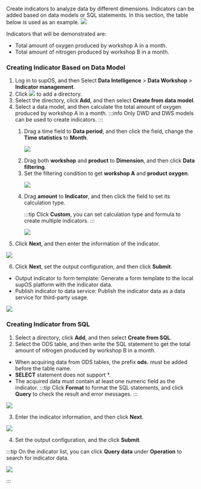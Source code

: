 Create indicators to analyze data by different dimensions. Indicators can be added based on data models or SQL statements.
In this section, the table below is used as an example.
![](https://wordpressfreezonex.oss-accelerate.aliyuncs.com/supDAM/36.png)

Indicators that will be demonstrated are:
- Total amount of oxygen produced by workshop A in a month.
- Total amount of nitrogen produced by workshop B in a month.

### Creating Indicator Based on Data Model
1. Log in to supOS, and then Select **Data Intelligence** > **Data Workshop** > **Indicator management**.
2. Click ![](https://wordpressfreezonex.oss-accelerate.aliyuncs.com/supDAM/34.png) to add a directory.
3. Select the directory, click **Add**, and then select **Create from data model**.
4. Select a data model, and then calculate the total amount of oxygen produced by workshop A in a month.
:::info
Only DWD and DWS models can be used to create indicators.
:::

<ol>
<ol>
<li>Drag a time field to <b>Data period</b>, and then click the field, change the <b>Time statistics</b> to <b>Month</b>.

![](https://wordpressfreezonex.oss-accelerate.aliyuncs.com/supDAM/43.png)

</li>
<li>Drag both <b>workshop</b> and <b>product</b> to <b>Dimension</b>, and then click <b>Data filtering</b>.</li>
<li>Set the filtering condition to get <b>workshop A</b> and <b>product oxygen</b>.

![](https://wordpressfreezonex.oss-accelerate.aliyuncs.com/supDAM/44.png)

</li>
<li>Drag <b>amount</b> to <b>Indicator</b>, and then click the field to set its calculation type.

:::tip
Click **Custom**, you can set calculation type and formula to create multiple indicators.
:::

![](https://wordpressfreezonex.oss-accelerate.aliyuncs.com/supDAM/45.png)

</li>
</ol>
</ol>

5. Click **Next**, and then enter the information of the indicator.

![](https://wordpressfreezonex.oss-accelerate.aliyuncs.com/supDAM/46.png)

6. Click **Next**, set the output configuration, and then click **Submit**.
- Output indicator to form template: Generate a form template to the local supOS platform with the indicator data.
- Publish indicator to data service: Publish the indicator data as a data service for third-party usage.

![](https://wordpressfreezonex.oss-accelerate.aliyuncs.com/supDAM/47.png)

### Creating Indicator from SQL

1. Select a directory, click **Add**, and then select **Create from SQL**.
2. Select the ODS table, and then write the SQL statement to get the total amount of nitrogen produced by workshop B in a month.
- When acquiring data from ODS tables, the prefix **ods.** must be added before the table name.
- **SELECT** statement does not support *.
- The acquired data must contain at least one numeric field as the indicator.
:::tip
Click **Format** to format the SQL statements, and click **Query** to check the result and error messages.
:::

![](https://wordpressfreezonex.oss-accelerate.aliyuncs.com/supDAM/48.png)

3. Enter the indicator information, and then click **Next**.

![](https://wordpressfreezonex.oss-accelerate.aliyuncs.com/supDAM/49.png)

4. Set the output configuration, and the click **Submit**.

:::tip
On the indicator list, you can click **Query data** under **Operation** to search for indicator data.

![](https://wordpressfreezonex.oss-accelerate.aliyuncs.com/supDAM/50.png)

:::